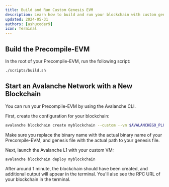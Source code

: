 ```yaml
---
title: Build and Run Custom Genesis EVM
description: Learn how to build and run your blockchain with custom genesis file.
updated: 2024-05-31
authors: [ashucoder9]
icon: Terminal
---
```


## Build the Precompile-EVM

In the root of your Precompile-EVM, run the following script:

```bash
./scripts/build.sh
```

## Start an Avalanche Network with a New Blockchain
You can run your Precompile-EVM by using the Avalanche CLI.

First, create the configuration for your blockchain:

```bash
avalanche blockchain create myblockchain --custom --vm $AVALANCHEGO_PLUGIN_PATH/srEXiWaHuhNyGwPUi444Tu47ZEDwxTWrbQiuD7FmgSAQ6X7Dy --genesis ./.devcontainer/genesis-example.json
```

<Callout type="info"> Make sure you replace the binary name with the actual binary name of your Precompile-EVM, and genesis file with the actual path to your genesis file. </Callout>

Next, launch the Avalanche L1 with your custom VM:

```bash
avalanche blockchain deploy myblockchain
```

After around 1 minute, the blockchain should have been created, and additional output will appear in the terminal. You'll also see the RPC URL of your blockchain in the terminal.

